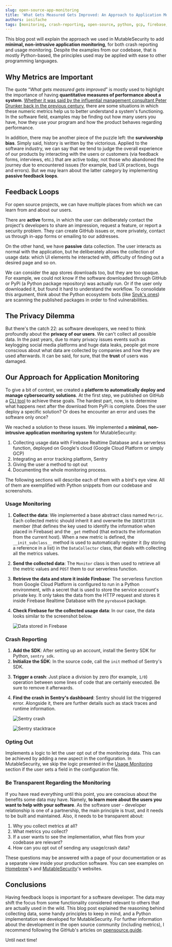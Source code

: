 ```yaml
---
slug: open-source-app-monitoring
title: 'What Gets Measured Gets Improved: An Approach to Application Monitoring for Open Source Projects'
authors: iosifache
tags: [monitoring, crash-reporting, open-source, python, gcp, firebase, sentry]
---
```



This blog post will explain the approach we used in MutableSecurity to add **minimal, non-intrusive application monitoring**, for both crash reporting and usage monitoring. Despite the examples from our codebase, that is mostly Python-based, the principles used may be applied with ease to other programming languages.

## Why Metrics are Important

The quote “_What gets measured gets improved_” is mostly used to highlight the importance of having **quantitative measures of performance about a system**. [Whether it was said by the influential management consultant Peter Drunker back in the previous century](https://nesslabs.com/what-gets-measured-gets-managed), there are some situations in which these numeric metrics help us to better understand a system's functioning. In the software field, examples may be finding out how many users you have, how they use your program and how the product behaves regarding performance.

In addition, there may be another piece of the puzzle left: the **survivorship bias**. Simply said, history is written by the victorious. Applied to the software industry, we can say that we tend to judge the overall experience of our products by interacting with the users or customers (via feedback forms, interviews, etc.) that are active today, not those who abandoned the journey due to encountered issues (for example, bad UX practices, bugs and errors). But we may learn about the latter category by implementing **passive feedback loops**.

## Feedback Loops

For open source projects, we can have multiple places from which we can learn from and about our users.

There are **active** forms, in which the user can deliberately contact the project's developers to share an impression, request a feature, or report a security problem. They can create GitHub issues or, more privately, contact us through in-app forms or emailing to our addresses.

On the other hand, we have **passive** data collection. The user interacts as normal with the application, but he deliberately allows the collection of usage data: which UI elements he interacted with, difficulty of finding out a desired page and so on.

We can consider the app stores downloads too, but they are too opaque. For example, we could not know if the software downloaded through GitHub or PyPi (a Python package repository) was actually run. Or if the user only downloaded it, but found it hard to understand the workflow. To consolidate this argument, think about the Python ecosystem: bots (like [Snyk's ones](https://snyk.io/product/open-source-security-management/)) are scanning the published packages in order to find vulnerabilities.

## The Privacy Dilemma

But there's the catch 22: as software developers, we need to think profoundly about the **privacy of our users**. We can't collect all possible data. In the past years, due to many privacy issues events such as keylogging social media platforms and huge data leaks, people got more conscious about what data are collected by companies and how they are used afterwards. It can be said, for sure, that the **trust** of users was damaged.

## Our Approach for Application Monitoring

To give a bit of context, we created a **platform to automatically deploy and manage cybersecurity solutions**. At the first step, we published on GitHub a [CLI tool](https://github.com/MutableSecurity/mutablesecurity) to achieve these goals. The hardest part, now, is to determine what happens next after the download from PyPi is complete. Does the user deploy a specific solution? Or does he encounter an error and uses the software only once?

We reached a solution to these issues. We implemented a **minimal, non-intrusive application monitoring system** for MutableSecurity:

1. Collecting usage data with Firebase Realtime Database and a serverless function, deployed on Google's cloud (Google Cloud Platform or simply GCP)
2. Integrating an error tracking platform, Sentry
3. Giving the user a method to opt out
4. Documenting the whole monitoring process.

The following sections will describe each of them with a bird's eye view. All of them are exemplified with Python snippets from our codebase and screenshots.

### Usage Monitoring

1. **Collect the data**: We implemented a base abstract class named `Metric`. Each collected metric should inherit it and overwrite the `IDENTIFIER` member (that defines the key used to identify the information when placed in Firebase) and the `_get` method (that extracts the information from the current host). When a new metric is defined, the `__init_subclass__` method is used to automatically register it (by storing a reference in a list) in the `DataCollector` class, that deals with collecting all the metrics values.

<Gist id="25a13e51ea6b8cb43d1b49fc1410fa92" />

2. **Send the collected data**: The `Monitor` class is then used to retrieve all the metric values and `POST` them to our serverless function.

<Gist id="163d97166009ce8253fadb31c79797db" />

3. **Retrieve the data and store it inside Firebase**: The serverless function from Google Cloud Platform is configured to run in a Python environment, with a secret that is used to store the service account's private key. It only takes the data from the HTTP request and stores it inside Firebase Realtime Database with the `pyrebase4` package.

<Gist id="240444092f636bca801c4b2e563777a3" />

4. **Check Firebase for the collected usage data**: In our case, the data looks similar to the screenshot below.

   ![Data stored in Firebase](/images/blog/2022-09-13-open-source-app-monitoring/firebase.png)

### Crash Reporting

1. **Add the SDK**: After setting up an account, install the Sentry SDK for Python, `sentry_sdk`.
2. **Initialize the SDK**: In the source code, call the `init` method of Sentry's SDK.

<Gist id="afed7960d453c05a15c8f4ef89091c58" />

3. **Trigger a crash**: Just place a division by zero (for example, `1/0`) operation between some lines of code that are certainly executed. Be sure to remove it afterwards.
4. **Find the crash in Sentry's dashboard**: Sentry should list the triggered error. Alongside it, there are further details such as stack traces and runtime information.

   ![Sentry crash](/images/blog/2022-09-13-open-source-app-monitoring/sentry-error.png)

   ![Sentry stacktrace](/images/blog/2022-09-13-open-source-app-monitoring/sentry-stacktrace.png)

### Opting Out

Implements a logic to let the user opt out of the monitoring data. This can be achieved by adding a new aspect in the configuration. In MutableSecurity, we skip the logic presented in the [Usage Monitoring](#usage-monitoring) section if the user sets a field in the configuration file.

<Gist id="c1662aae6cdf0a30997ca4978369c37f" />

### Be Transparent Regarding the Monitoring

If you have read everything until this point, you are conscious about the benefits some data may have. Namely, **to learn more about the users you want to help with your software**. As the software user - developer relationship is one of a partnership, the main principle is trust, and it needs to be built and maintained. Also, it needs to be transparent about:

1. Why you collect metrics at all?
2. What metrics you collect?
3. If a user wants to see the implementation, what files from your codebase are relevant?
4. How can you opt out of sending any usage/crash data?

These questions may be answered with a page of your documentation or as a separate view inside your production software. You can see examples on [Homebrew](https://docs.brew.sh/Analytics)'s and [MutableSecurity](/docs/users/application-monitoring)'s websites.

## Conclusions

Having feedback loops is important for a software developer. The data may shift the focus from some functionality considered relevant to others that are actually used in the wild. This blog post explained the reasoning behind collecting data, some handy principles to keep in mind, and a Python implementation we developed for MutableSecurity. For further information about the development in the open source community (including metrics), I recommend following the GitHub's articles on [opensource.guide](https://opensource.guide/).

Until next time!
